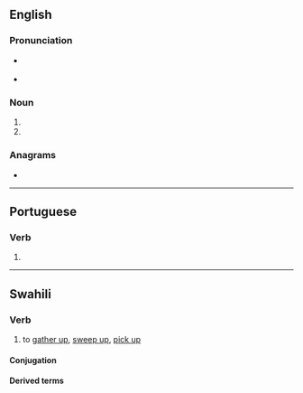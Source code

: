 ==English==

===Pronunciation===
* {{a|RP}} {{IPA|/zəʊ.ə/|lang=en}}
* {{a|GenAm}} {{IPA|/zoʊ.ə/|lang=en}}

===Noun===
{{head|en|noun form}}

# {{plural of|zoon|lang=en}}
# {{plural of|zoön|lang=en}}

===Anagrams===
* {{anagrams|en|a=aoz|AZO|azo|azo-}}

----

==Portuguese==

===Verb===
{{head|pt|verb form}}

# {{pt-verb-form-of|zoar}}

----

==Swahili==

===Verb===
{{sw-verb}}

# to [[gather up]], [[sweep up]], [[pick up]]

====Conjugation====
{{sw-conj}}

====Derived terms====
{{sw-der|pass|appl|stat}}
